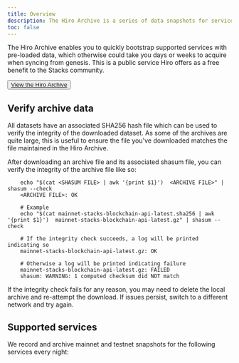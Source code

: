 ```yaml
---
title: Overview
description: The Hiro Archive is a series of data snapshots for services in the Stacks ecosystem.
toc: false
---
```



The Hiro Archive enables you to quickly bootstrap supported services with pre-loaded data, which otherwise could take you days or weeks to acquire when syncing from genesis. This is a public service Hiro offers as a free benefit to the Stacks community.

<Button className="bg-orange-500 hover:bg-orange-600">
    <a href="https://archive.hiro.so/" target="_blank" className="no-underline">
      View the Hiro Archive
  </a>
</Button>

## Verify archive data

All datasets have an associated SHA256 hash file which can be used to verify the integrity of the downloaded dataset.
As some of the archives are quite large, this is useful to ensure the file you've downloaded matches the file maintained in the Hiro Archive.

After downloading an archive file and its associated shasum file, you can verify the integrity of the archive file like so:

```console
    echo "$(cat <SHASUM FILE> | awk '{print $1}')  <ARCHIVE FILE>" | shasum --check
    <ARCHIVE FILE>: OK

    # Example
    echo "$(cat mainnet-stacks-blockchain-api-latest.sha256 | awk '{print $1}')  mainnet-stacks-blockchain-api-latest.gz" | shasum --check

    # If the integrity check succeeds, a log will be printed indicating so
    mainnet-stacks-blockchain-api-latest.gz: OK

    # Otherwise a log will be printed indicating failure
    mainnet-stacks-blockchain-api-latest.gz: FAILED
    shasum: WARNING: 1 computed checksum did NOT match
```

If the integrity check fails for any reason, you may need to delete the local archive and re-attempt the download. If issues persist, switch to a different network and try again.

## Supported services

We record and archive mainnet and testnet snapshots for the following services every night:

<Cards>
  <SecondaryCard
    href="/stacks/archive/guides/stacks-blockchain"
    title="Stacks blockchain"
    description="Quickly spin up a new Stacks node."
  />
  <SecondaryCard
    href="/stacks/archive/guides/stacks-api"
    title="Stacks Blockchain API"
    description="Spin up a new instance of the Stacks Blockchain API."
  />
  <SecondaryCard
    href="/stacks/archive/guides/token-metadata-api"
    title="Token Metadata API"
    description="Spin up a new instance of the Token Metadata API."
  />
  <SecondaryCard
    href="/stacks/archive/guides/verify-archive-data"
    title="Verify archive data"
    description="Verify the integrity of the data in a particular snapshot."
  />
</Cards>
